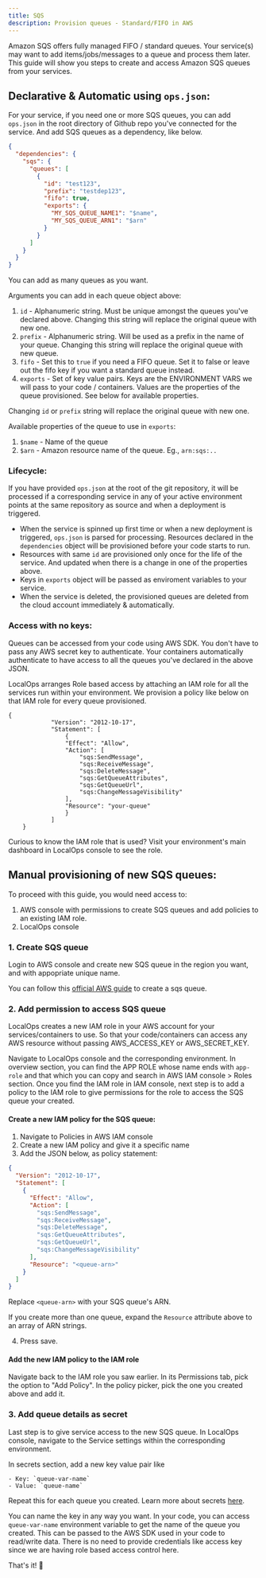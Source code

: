 ```yaml
---
title: SQS
description: Provision queues - Standard/FIFO in AWS
---
```


Amazon SQS offers fully managed FIFO / standard queues. Your service(s) may want to add items/jobs/messages to a queue
and process them later. This guide will show you steps to create and access Amazon SQS queues from your services.

## Declarative & Automatic using `ops.json`:

For your service, if you need one or more SQS queues, you can add `ops.json` in the root directory of Github repo you've
connected for the service. And add SQS queues as a dependency, like below.

```json
{
  "dependencies": {
    "sqs": {
      "queues": [
        {
          "id": "test123",
          "prefix": "testdep123",
          "fifo": true,
          "exports": {
            "MY_SQS_QUEUE_NAME1": "$name",
            "MY_SQS_QUEUE_ARN1": "$arn"
          }
        }
      ]
    }
  }
}
```

You can add as many queues as you want.

Arguments you can add in each queue object above:

1. `id` - Alphanumeric string. Must be unique amongst the queues you've declared above. Changing this string will
   replace the original queue with new one.
2. `prefix` - Alphanumeric string. Will be used as a prefix in the name of your queue. Changing this string will replace
   the original queue with new queue.
3. `fifo` - Set this to `true` if you need a FIFO queue. Set it to false or leave out the fifo key if you want a
   standard queue instead.
4. `exports` - Set of key value pairs. Keys are the ENVIRONMENT VARS we will pass to your code / containers. Values are
   the properties of the queue provisioned. See below for available properties.

<Warning>Changing `id` or `prefix` string will replace the original queue with new one.</Warning>

Available properties of the queue to use in `exports`:

1. `$name` - Name of the queue
2. `$arn` - Amazon resource name of the queue. Eg., `arn:sqs:..`

### Lifecycle:

If you have provided `ops.json` at the root of the git repository, it will be processed if a corresponding service in
any of your active environment points at the same repository as source and when a deployment is triggered.

- When the service is spinned up first time or when a new deployment is triggered, `ops.json` is parsed for processing.
  Resources declared in the `dependencies` object will be provisioned before your code starts to run.
- Resources with same `id` are provisioned only once for the life of the service. And updated when there is a change in
  one of the properties above.
- Keys in `exports` object will be passed as enviroment variables to your service.
- When the service is deleted, the provisioned queues are deleted from the cloud account immediately & automatically.

### Access with no keys:

Queues can be accessed from your code using AWS SDK. You don't have to pass any AWS secret key to authenticate. Your
containers automatically authenticate to have access to all the queues you've declared in the above JSON.

LocalOps arranges Role based access by attaching an IAM role for all the services run within your environment. We
provision a policy like below on that IAM role for every queue provisioned.

```
{
			"Version": "2012-10-17",
			"Statement": [
				{
				"Effect": "Allow",
				"Action": [
					"sqs:SendMessage",
					"sqs:ReceiveMessage",
					"sqs:DeleteMessage",
					"sqs:GetQueueAttributes",
					"sqs:GetQueueUrl",
					"sqs:ChangeMessageVisibility"
				],
				"Resource": "your-queue"
				}
			]
	}
```

Curious to know the IAM role that is used? Visit your environment's main dashboard in LocalOps console to see the role.

## Manual provisioning of new SQS queues:

To proceed with this guide, you would need access to:

1. AWS console with permissions to create SQS queues and add policies to an existing IAM role.
2. LocalOps console

### 1. Create SQS queue

Login to AWS console and create new SQS queue in the region you want, and with appopriate unique name.

You can follow this
[official AWS guide](https://docs.aws.amazon.com/AWSSimpleQueueService/latest/SQSDeveloperGuide/creating-sqs-standard-queues.html)
to create a sqs queue.

### 2. Add permission to access SQS queue

LocalOps creates a new IAM role in your AWS account for your services/containers to use. So that your code/containers
can access any AWS resource without passing AWS_ACCESS_KEY or AWS_SECRET_KEY.

Navigate to LocalOps console and the corresponding environment. In overview section, you can find the APP ROLE whose
name ends with `app-role` and that which you can copy and search in AWS IAM console > Roles section. Once you find the
IAM role in IAM console, next step is to add a policy to the IAM role to give permissions for the role to access the SQS
queue your created.

#### Create a new IAM policy for the SQS queue:

1. Navigate to Policies in AWS IAM console
2. Create a new IAM policy and give it a specific name
3. Add the JSON below, as policy statement:

```json
{
  "Version": "2012-10-17",
  "Statement": [
    {
      "Effect": "Allow",
      "Action": [
        "sqs:SendMessage",
        "sqs:ReceiveMessage",
        "sqs:DeleteMessage",
        "sqs:GetQueueAttributes",
        "sqs:GetQueueUrl",
        "sqs:ChangeMessageVisibility"
      ],
      "Resource": "<queue-arn>"
    }
  ]
}
```

Replace `<queue-arn>` with your SQS queue's ARN.

If you create more than one queue, expand the `Resource` attribute above to an array of ARN strings.

4. Press save.

#### Add the new IAM policy to the IAM role

Navigate back to the IAM role you saw earlier. In its Permissions tab, pick the option to "Add Policy". In the policy
picker, pick the one you created above and add it.

### 3. Add queue details as secret

Last step is to give service access to the new SQS queue. In LocalOps console, navigate to the Service settings within
the corresponding environment.

In secrets section, add a new key value pair like

```
- Key: `queue-var-name`
- Value: `queue-name`
```

Repeat this for each queue you created. Learn more about secrets [here](/environment/services/secrets).

You can name the key in any way you want. In your code, you can access `queue-var-name` environment variable to get the
name of the queue you created. This can be passed to the AWS SDK used in your code to read/write data. There is no need
to provide credentials like access key since we are having role based access control here.

That's it! 🎉
